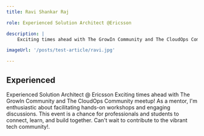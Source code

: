 ```yaml
---
title: Ravi Shankar Raj

role: Experienced Solution Architect @Ericsson

description: |
    Exciting times ahead with The GrowIn Community and The CloudOps Community meetup! As a mentor, I'm enthusiastic about facilitating hands-on workshops and engaging discussions. This event is a chance for professionals and students to connect, learn, and build together. Can't wait to contribute to the vibrant tech community!.

imageUrl: '/posts/test-article/ravi.jpg'

---
```



## Experienced

Experienced Solution Architect @ Ericsson
Exciting times ahead with The GrowIn Community and The CloudOps Community meetup! As a mentor, I'm enthusiastic about facilitating hands-on workshops and engaging discussions. This event is a chance for professionals and students to connect, learn, and build together. Can't wait to contribute to the vibrant tech community!.

